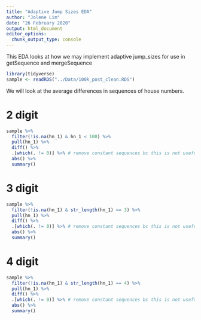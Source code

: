 ```yaml
---
title: "Adaptive Jump Sizes EDA"
author: "Jolene Lim"
date: "26 February 2020"
output: html_document
editor_options: 
  chunk_output_type: console
---
```


This EDA looks at how we may implement adaptive jump_sizes for use in getSequence and mergeSequence

```r
library(tidyverse)
sample <- readRDS("../Data/100k_post_clean.RDS")
```

We will look at the average differences in sequences of house numbers.

# 2 digit
```r
sample %>%
  filter(!is.na(hn_1) & hn_1 < 100) %>%
  pull(hn_1) %>%
  diff() %>%
  .[which(. != 0)] %>% # remove constant sequences bc this is not useful
  abs() %>%
  summary()
```

# 3 digit
```r
sample %>%
  filter(!is.na(hn_1) & str_length(hn_1) == 3) %>%
  pull(hn_1) %>%
  diff() %>%
  .[which(. != 0)] %>% # remove constant sequences bc this is not useful
  abs() %>%
  summary()
```

# 4 digit
```r
sample %>%
  filter(!is.na(hn_1) & str_length(hn_1) == 4) %>%
  pull(hn_1) %>%
  diff() %>%
  .[which(. != 0)] %>% # remove constant sequences bc this is not useful
  abs() %>%
  summary()
```


